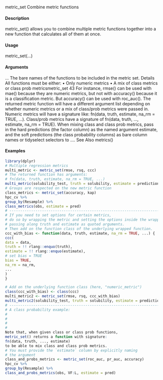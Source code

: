 metric_set
Combine metric functions

#### Description

metric_set() allows you to combine multiple metric functions together into a new function that
calculates all of them at once.

#### Usage

metric_set(...)

#### Arguments

...
The bare names of the functions to be included in the metric set.
Details
All functions must be either:
• Only numeric metrics
• A mix of class metrics or class prob metricsmetric_set
43
For instance, rmse() can be used with mae() because they are numeric metrics, but not with
accuracy() because it is a classification metric. But accuracy() can be used with roc_auc().
The returned metric function will have a different argument list depending on whether numeric
metrics or a mix of class/prob metrics were passed in.
Numeric metrics will have a signature like: fn(data, truth, estimate, na_rm = TRUE, ...).
Class/prob metrics have a signature of fn(data, truth, ..., estimate, na_rm = TRUE).
When mixing class and class prob metrics, pass in the hard predictions (the factor column) as the
named argument estimate, and the soft predictions (the class probability columns) as bare column
names or tidyselect selectors to ....
See Also
metrics()

#### Examples
```r
library(dplyr)
# Multiple regression metrics
multi_metric <- metric_set(rmse, rsq, ccc)
# The returned function has arguments:
# fn(data, truth, estimate, na_rm = TRUE, ...)
multi_metric(solubility_test, truth = solubility, estimate = prediction)
# Groups are respected on the new metric function
class_metrics <- metric_set(accuracy, kap)
hpc_cv %>%
group_by(Resample) %>%
class_metrics(obs, estimate = pred)
# ---------------------------------------------------------------------------
# If you need to set options for certain metrics,
# do so by wrapping the metric and setting the options inside the wrapper,
# passing along truth and estimate as quoted arguments.
# Then add on the function class of the underlying wrapped function.
ccc_with_bias <- function(data, truth, estimate, na_rm = TRUE, ...) {
ccc(
data = data,
truth = !! rlang::enquo(truth),
estimate = !! rlang::enquo(estimate),
# set bias = TRUE
bias = TRUE,
na_rm = na_rm,
...
)
}
```

```r
# Add on the underlying function class (here, "numeric_metric")
class(ccc_with_bias) <- class(ccc)
multi_metric2 <- metric_set(rmse, rsq, ccc_with_bias)
multi_metric2(solubility_test, truth = solubility, estimate = prediction)
# ---------------------------------------------------------------------------
# A class probability example:
#
#
#
#
Note that, when given class or class prob functions,
metric_set() returns a function with signature:
fn(data, truth, ..., estimate)
to be able to mix class and class prob metrics.
# You must provide the `estimate` column by explicitly naming
# the argument
class_and_probs_metrics <- metric_set(roc_auc, pr_auc, accuracy)
hpc_cv %>%
group_by(Resample) %>%
class_and_probs_metrics(obs, VF:L, estimate = pred)
```
